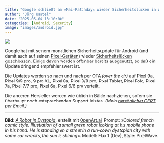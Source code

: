 ```yaml
---
title: "Google schließt am »Mai-Patchday« wieder Sicherheitslücken in Android"
author: "Jörg Kantel"
date: "2025-05-06 13:10:00"
categories: [Android, Security]
image: "images/android.jpg"
---
```


[![](images/android-b.jpg)](https://www.flickr.com/photos/schockwellenreiter/54438976451/)

Google hat mit seinem monatlichen Sicherheitsupdate für Android (und damit auch auf seinen [Pixel-Geräten](https://source.android.com/docs/security/bulletin/pixel/2025-05-01)) wieder [Sicherheitslücken geschlossen](https://source.android.com/docs/security/bulletin/2025-05-01?hl=de). Einige davon werden offenbar bereits ausgenutzt, so daß ein Update dringend empfehlenswert ist.

Die Updates werden so nach und nach per OTA *(over the air)* auf Pixel 9a, Pixel 9/9 pro, 9 pro XL, Pixel 8a, Pixel 8/8 pro, Pixel Tablet, Pixel Fold, Pixel 7a, Pixel 7/7 pro, Pixel 6a, Pixel 6/6 pro verteilt.

Die anderen Hersteller werden wie üblich in Bälde nachziehen, sofern sie überhaupt noch entsprechenden Support leisten. *(Mein [persönlicher CERT](https://wwwuser.gwdguser.de/~mreiman1/) per Email.)*

---

**Bild**: *[A Robot in Dystopia](https://www.flickr.com/photos/schockwellenreiter/54438976451/)*, erstellt mit [OpenArt.ai](https://openart.ai/home). Prompt: »*Colored french comic style. Illustration of a small green robot looking at his mobile phone in his hand. He is standing on a street in a run-down dystopian city with some car wrecks, the sun is shining*«. Modell: Flux.1 (Dev), Style: PixelWave.